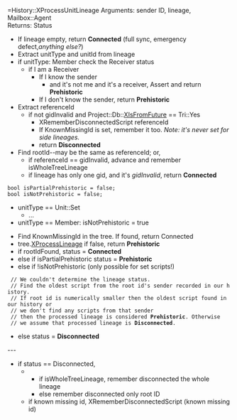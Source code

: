 =History::XProcessUnitLineage
Arguments: sender ID, lineage, Mailbox::Agent
<br/>Returns: Status
* If lineage empty, return '''Connected''' (full sync, emergency defect,'' anything else?'')
* Extract unitType and unitId from lineage
* if unitType: Member check the Receiver status
** if I am a Receiver
*** If I know the sender
**** and it's not me and it's a receiver, Assert and return '''Prehistoric'''
*** If I don't know the sender, return '''Prehistoric'''
* Extract referenceId
** if not gidInvalid and Project::Db::[[XIsFromFuture]] == Tri::Yes
*** XRememberDisconnectedScript referenceId
*** If KnownMissingId is set, remember it too. ''Note: it's never set for side lineages.''
*** return '''Disconnected'''
* Find rootId--may be the same as referenceId; or, 
** if referenceId == gidInvalid, advance and remember isWholeTreeLineage
** if lineage has only one gid, and it's ''gidInvalid'', return '''Connected''' 
 bool isPartialPrehistoric = false;
 bool isNotPrehistoric = false;
* unitType == Unit::Set
** ...
* unitType == Member: isNotPrehistoric = true

* Find KnownMissingId in the tree. If found, return Connected
* tree.[[XProcessLineage]] if false, return '''Prehistoric'''
* if rootIdFound, status = '''Connected'''
* else if isPartialPrehistoric status = '''Prehistoric'''
* else if !isNotPrehistoric (only possible for set scripts!)
  // We couldn't determine the lineage status.
  // Find the oldest script from the root id's sender recorded in our history.
  // If root id is numerically smaller then the oldest script found in our history or
  // we don't find any scripts from that sender
  // then the processed lineage is considered '''Prehistoric'''. Otherwise
  // we assume that processed lineage is '''Disconnected'''.
* else status = '''Disconnected'''
---
* if status == Disconnected, 
*** if isWholeTreeLineage, remember disconnected the whole lineage
*** else remember disconnected only root ID
** if known missing id, XRememberDisconnectedScript (known missing id)
